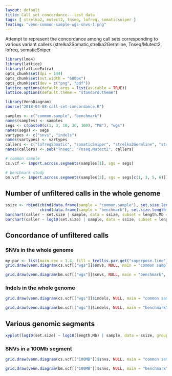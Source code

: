 ```yaml
---
layout: default
title: Call set concordance---test data
tags: [ strelka2, mutect2, tnseq, lofreq, somaticsniper ]
featimg: "venn-common-sample-wgs-snvs-1.png"
---
```


Attempt to represent the concordance among call sets corresponding to various variant callers (strelka2Somatic,strelka2Germline, Tnseq/Mutect2, lofreq, somaticSniper.

```r
library(lme4)
library(lattice)
library(latticeExtra)
opts_chunk$set(dpi = 144)
opts_chunk$set(out.width = "600px")
opts_chunk$set(dev = c("png", "pdf"))
lattice.options(default.args = list(as.table = TRUE))
lattice.options(default.theme = "standard.theme")
```

```r
library(VennDiagram)
source("2018-04-08-call-set-concordance.R")
```

```r
samples <- c("common.sample", "benchmark")
names(samples) <- samples
segs <- c(paste0(c(1, 3, 10, 30, 100), "MB"), "wgs")
names(segs) <- segs
vartypes <- c("snvs", "indels")
names(vartypes) <- vartypes
callers <- c("lofreqSomatic", "somaticSniper", "strelka2Germline", "strelka2Somatic", "Tnseq")
names(callers) <- sub("Tnseq", "Tnseq.Mutect2", callers)
```

```r
# common sample
cs.vcf <- import.across.segments(samples[1], sgs = segs)
```

```r
# benchmark study
bm.vcf <- import.across.segments(samples[2], sgs = segs[c(1, 3, 5, 6)])
```

## Number of unfiltered calls in the whole genome

```r
ssize <- rbind(cbind(data.frame(sample = "common.sample"), set.size.length(cs.vcf)),
               cbind(data.frame(sample = "benchmark"), set.size.length(bm.vcf)))
barchart(caller ~ set.size | sample, data = ssize, subset = length.Mb == 3235, xlim = c(0, 5e6))
barchart(caller ~ log10(set.size) | sample, data = ssize, subset = length.Mb == 3235, xlim = c(0, 7))
```

## Concordance of unfiltered calls

### SNVs in the whole genome

```r
my.par <- list(main.cex = 1.4, fill = trellis.par.get("superpose.line")$col[seq_along(callers)], col = "gray")
grid.draw(venn.diagram(cs.vcf[["wgs"]]$snvs, NULL, main = "common sample", main.cex = my.par$main.cex, fill = my.par$fill, col = my.par$col))
```

```r
grid.draw(venn.diagram(bm.vcf[["wgs"]]$snvs, NULL, main = "benchmark", main.cex = my.par$main.cex, fill = my.par$fill, col = my.par$col))
```

### Indels in the whole genome

```r
grid.draw(venn.diagram(cs.vcf[["wgs"]]$indels, NULL, main = "common sample", main.cex = my.par$main.cex, fill = my.par$fill, col = my.par$col))
```

```r
grid.draw(venn.diagram(bm.vcf[["wgs"]]$indels, NULL, main = "benchmark", main.cex = my.par$main.cex, fill = my.par$fill, col = my.par$col))
```

## Various genomic segments

```r
xyplot(log10(set.size) ~ log10(length.Mb) | sample, data = ssize, groups = caller, type = "b", lty = 2, auto.key = TRUE, grid = TRUE)
```

### SNVs in a 100Mb segment

```r
grid.draw(venn.diagram(cs.vcf[["100MB"]]$snvs, NULL, main = "common sample", main.cex = my.par$main.cex, fill = my.par$fill, col = my.par$col))
```

```r
grid.draw(venn.diagram(bm.vcf[["100MB"]]$snvs, NULL, main = "benchmark", main.cex = my.par$main.cex, fill = my.par$fill, col = my.par$col))
```
